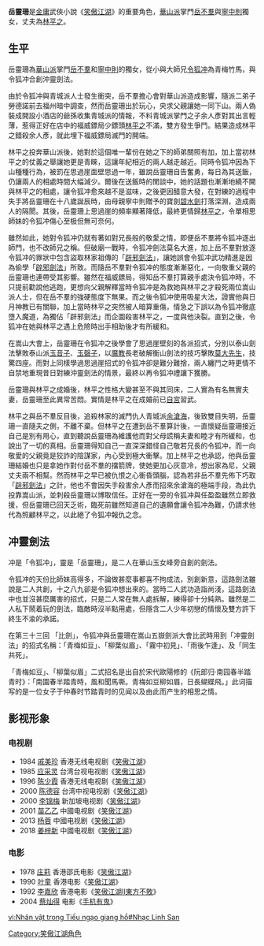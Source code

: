 {{unreferenced|time=2012-03-07T08:03:45+00:00}}
{{noteTA
|1=zh-hans:令狐冲;zh-hant:令狐冲;
}}
{{金庸人物
|称呼=岳姑娘
|姓名=岳靈珊
|绰号=
|小说=[[笑傲江湖|笑傲江湖]]
|门派=[[華山派|華山派]]
|头衔=
|师父=[[岳不羣|岳不羣]]
|徒弟=
|血缘=[[岳不羣|岳不羣]]（父）<br />[[寧中則|寧中則]]（母）<br />[[林平之|林平之]]（夫）
|内功=
|轻功=
|武功=華山劍法<br>[[沖靈劍法|沖靈劍法]]<br>[[玉女劍十九式|玉女劍十九式]]
|兵器=[[碧水劍|碧水劍]]<br>[[劍|劍]]
}}
'''岳靈珊'''是[[金庸|金庸]]武俠小說《[[笑傲江湖|笑傲江湖]]》的重要角色，[[華山派|華山派]]掌門[[岳不羣|岳不羣]]與[[寧中則|寧中則]]獨女，丈夫為[[林平之|林平之]]。

==生平==
岳靈珊為[[華山派|華山派]]掌門[[岳不羣|岳不羣]]和[[寧中則|寧中則]]的獨女，從小與大師兄[[令狐冲|令狐冲]]為青梅竹馬，與令狐冲合創沖靈劍法。

由於令狐冲與青城派人士發生衝突，岳不羣擔心會對華山派造成影響，隨派二弟子勞德諾前去福州暗中調查，然而岳靈珊出於玩心，央求父親讓她一同下山。兩人偽裝成開設小酒店的爺孫收集青城派的情報，不料青城派掌門之子余人彥對其出言輕薄，惹得正好在店中的福威鏢局少鏢頭[[林平之|林平之]]不滿，雙方發生爭鬥。結果造成林平之錯殺余人彥，就此埋下福威鏢局滅門的開端。

林平之投奔華山派後，她對於這個唯一輩份在她之下的師弟關照有加，加上當初林平之的仗義之舉讓她更是青睞，這讓年紀相近的兩人越走越近。同時令狐冲因為下山種種行為，被罰在思過崖面壁思過一年，雖說岳靈珊自告奮勇，每日為其送飯，仍讓兩人的相處時間大幅減少。爾後在送飯時的閒談中，她的話題也漸漸地繞不開與林平之的相處，讓令狐冲愈來越不是滋味，之後更因醋意大發，在對練的過程中失手將岳靈珊在十八歲誕辰時，由母親寧中則贈予的寶劍[[碧水劍|碧水劍]]打落深淵，造成兩人的隔閡。其後，岳靈珊上思過崖的頻率顯著降低，最終更情歸[[林平之|林平之]]，令單相思師妹的令狐冲傷心至极但無可奈何。

雖然如此，她對令狐冲仍就有著如對兄長般的敬愛之情，即便岳不羣將令狐冲逐出師門，也不改師兄之稱。但破廟一戰時，令狐冲劍法莫名大進，加上岳不羣對放逐令狐冲的罪狀中包含盜取林家祖傳的「[[辟邪劍法|辟邪劍法]]」，讓她誤會令狐冲武功精進是因為偷學「[[辟邪劍法|辟邪劍法]]」所致。而隨岳不羣對令狐冲的態度漸漸惡化，一向敬重父親的岳靈珊也連帶受其影響。雖然在福威鏢局，得知岳不羣打算親手處決令狐冲時，不只提前勸說他逃跑，更想向父親解釋當時令狐冲是為救她與林平之才殺死兩位嵩山派人士，但在岳不羣的強硬態度下無果。而之後令狐冲使用吸星大法，證實他與日月神教已有關聯，加上當時林平之突然被人暗算重傷，情急之下誤以為令狐冲徹底墮入魔道，為獨佔「辟邪劍法」而企圖殺害林平之，一度與他決裂。直到之後，令狐冲在她與林平之遇上危險時出手相助後才有所緩和。

在嵩山大會上，岳靈珊在令狐冲之後學會了思過崖壁刻的各派招式，分別以泰山劍法擊敗泰山派[[玉音子|玉音子]]、[[玉磬子|玉磬子]]，以[[魔教|魔教]]長老破解衡山劍法的技巧擊敗[[莫大先生|莫大先生]]，技驚四座。而對上同樣學過思過崖招式的令狐冲卻是難分難捨，兩人纏鬥之時更情不自禁地重現昔日對練沖靈劍法的情景，最終以再令狐冲禮讓下獲勝。

岳靈珊與林平之成婚後，林平之性格大變甚至不與其同床，二人實為有名無實夫妻，岳靈珊至此異常苦悶。實情是林平之在成婚前已[[自宮|自宮]]習武。

林平之與岳不羣反目後，追殺林家的滅門仇人青城派[[余滄海|余滄海]]，後致雙目失明，岳靈珊一直隨夫之側，不離不棄。但林平之在遭到岳不羣算計後，一直懷疑岳靈珊接近自己是別有用心，直到聽說岳靈珊為維護他而對父母謊稱夫妻和睦才有所緩和，也說出了一切的真相。岳靈珊得知自己一直深深錯怪自己敬若兄長的令狐冲，而一向敬愛的父親竟是狡詐的陰謀家，內心受到極大衝擊。加上林平之也承認，他與岳靈珊結婚也只是拿她作對付岳不羣的擋箭牌，使她更加心灰意冷，想出家為尼，父親丈夫兩不相幫。然而林平之早已被仇恨之心衝昏頭腦，認為若非岳不羣先佈下巧取「[[辟邪劍法|辟邪劍法]]」之計，他也不會因失手殺害余人彥而招來余滄海的極端手段，為此仇投靠嵩山派，並刺殺岳靈珊以博取信任。正好在一旁的令狐冲與任盈盈雖然立即救援，但岳靈珊已回天乏術，臨死前雖然知道自己的遺願會讓令狐冲為難，仍請求他代為照顧林平之，以此絕了令狐冲報仇之念。

==冲靈劍法 ==
冲是「令狐冲」，靈是「岳靈珊」，是二人在華山玉女峰旁自創的劍法。

令狐冲的天份比師妹高得多，不論做甚麼事都喜不拘成法，別創新意，這路劍法雖說是二人共創，十之八九卻是令狐冲想出來的。當時二人武功造詣尚淺，這路劍法中也並沒甚麼厲害的招式，只是二人常在無人處拆解，練得卻十分純熟。雖然是二人私下鬧着玩的劍法，臨敵時沒半點用處，但隱含二人少年初戀的情懷及雙方許下終生不渝的承諾。

在第三十三回 「比劍」，令狐冲與岳靈珊在嵩山五嶽劍派大會比武時用到「冲靈劍法」的招式名稱：「青梅如豆」、「柳葉似眉」、「霧中初見」、「雨後乍逢」、及「同生共死」。

「青梅如豆」、「柳葉似眉」二式招名是出自於宋代歐陽修的《阮郎归·南园春半踏青时》：「南園春半踏青時，風和聞馬嘶。青梅如豆柳如眉，日長蝴蝶飛。」此词描写的是一位女子于仲春时节踏青时的见闻以及由此而产生的相思之情。

==影视形象==
===电视剧===
*1984 [[戚美珍|戚美珍]] 香港无线电视剧《[[笑傲江湖|笑傲江湖]]》  
*1985 [[应采灵|应采灵]] 台湾台视电视剧《[[笑傲江湖|笑傲江湖]]》   
*1996 [[陈少霞|陈少霞]] 香港无线电视剧《[[笑傲江湖|笑傲江湖]]》   
*2000 [[陈德容|陈德容]] 台湾中视电视剧《[[笑傲江湖|笑傲江湖]]》 
*2000 [[李锦梅|李锦梅]] 新加坡电视剧《[[笑傲江湖|笑傲江湖]]》   
*2001 [[苗乙乙|苗乙乙]] 中國电视剧《[[笑傲江湖|笑傲江湖]]》  
*2013 [[杨蓉|杨蓉]] 中國电视剧《[[笑傲江湖|笑傲江湖]]》  
*2018 [[姜梓新|姜梓新]] 中國电视剧《[[笑傲江湖|笑傲江湖]]》 

===电影===
*1978 [[庄莉|庄莉]] 香港邵氏电影《[[笑傲江湖|笑傲江湖]]》
*1990 [[叶童|叶童]] 香港电影《[[笑傲江湖|笑傲江湖]]》  
*1992 [[李嘉欣|李嘉欣]] 香港电影《[[笑傲江湖II東方不敗|笑傲江湖II東方不敗]]》
*2004 [[蔡灿得|蔡灿得]] 电影《[[手机有鬼|手机有鬼]]》  
{{笑傲江湖}}
[[Category:笑傲江湖角色|Category:笑傲江湖角色]]

[[vi:Nhân_vật_trong_Tiếu_ngạo_giang_hồ#Nhạc_Linh_San|vi:Nhân vật trong Tiếu ngạo giang hồ#Nhạc Linh San]]